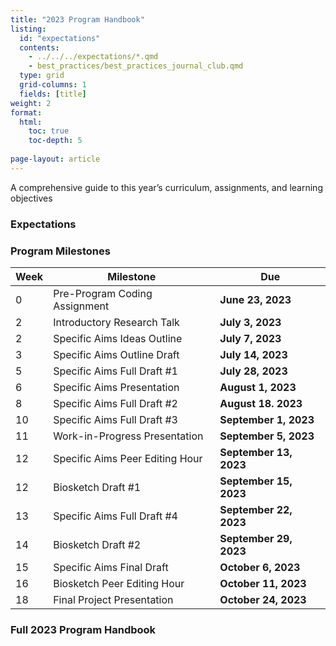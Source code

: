 ```yaml
---
title: "2023 Program Handbook"
listing:
  id: "expectations"
  contents: 
    - ../../../expectations/*.qmd
    - best_practices/best_practices_journal_club.qmd
  type: grid
  grid-columns: 1
  fields: [title]
weight: 2
format: 
  html: 
    toc: true
    toc-depth: 5
    
page-layout: article
---
```


A comprehensive guide to this year's curriculum, assignments, and learning objectives

### Expectations

:::{#expectations}
:::

### Program Milestones

| Week | Milestone                       | Due                    |
|------|---------------------------------|------------------------|
| 0    | Pre-Program Coding Assignment   | **June 23, 2023**      |
| 2    | Introductory Research Talk      | **July 3, 2023**       |
| 2    | Specific Aims Ideas Outline     | **July 7, 2023**       |
| 3    | Specific Aims Outline Draft     | **July 14, 2023**      |
| 5    | Specific Aims Full Draft #1     | **July 28, 2023**      |
| 6    | Specific Aims Presentation      | **August 1, 2023**     |
| 8    | Specific Aims Full Draft #2     | **August 18. 2023**    |
| 10   | Specific Aims Full Draft #3     | **September 1, 2023**  |
| 11   | Work-in-Progress Presentation   | **September 5, 2023**  |
| 12   | Specific Aims Peer Editing Hour | **September 13, 2023** |
| 12   | Biosketch Draft #1              | **September 15, 2023** |
| 13   | Specific Aims Full Draft #4     | **September 22, 2023** |
| 14   | Biosketch Draft #2              | **September 29, 2023** |
| 15   | Specific Aims Final Draft       | **October 6, 2023**    |
| 16   | Biosketch Peer Editing Hour     | **October 11, 2023**   |
| 18   | Final Project Presentation      | **October 24, 2023**   |

### Full 2023 Program Handbook
